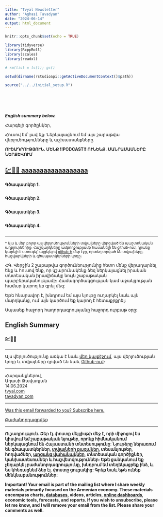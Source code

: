 ```yaml
---
title: "Tvyal Newsletter"
author: "Aghasi Tavadyan"
date: "2024-06-14"
output: html_document
---
```


```r
knitr::opts_chunk$set(echo = TRUE)

library(tidyverse)
library(RcppRoll)
library(scales)
library(readxl)

# rm(list = ls()); gc()

setwd(dirname(rstudioapi::getActiveDocumentContext()$path))

source("../../initial_setup.R")

```



```r



```


```r


```



```r

```




```r


```


```r

  
```




***English summary below.***

Հարգելի գործընկեր,

Հուսով եմ՝ լավ եք: 
Ներկայացնում եմ այս շաբաթվա վերլուծությունները և աշխատանքները.

**ՈՒՇԱԴՐՈՒԹՅՈՒՆ․ ՄԵՆՔ !!PODCAST!! ՈՒՆԵՆՔ․ ՄԱՆՐԱՄԱՍՆԵՐԸ ՆԵՐՔԵՎՈՒՄ**

## [💹🎏🏦 aaaaaaaaaaaaaaaaaa](https://www.tvyal.com/newsletter/2024/2024_06_14)



<!-- * [տնային տնտեսությունները իրականում աղքատացել են վերջին շրջանում](https://www.tvyal.com/newsletter/2024/2024_01_07), -->
<!-- * [ապրուստի տեսանկյունից Երևանը նույնիսկ Մոսկվայից թանկ է](https://www.tvyal.com/newsletter/2024/2024_01_12), -->
<!-- * [այս պահին առկա է կապիտալի արտահոսք](https://www.tvyal.com/newsletter/2024/2024_03_01), -->
<!-- * [ՀՀ արտահանման 75 տոկոսը ոսկու և ադամանդների վերաարտահանում է](https://www.tvyal.com/newsletter/2024/2024_05_11), -->
<!-- * [վերջինը միակ ուղղությունն է որը ապահովում է արտահանման աճը](https://www.tvyal.com/newsletter/2024/2024_05_11), -->
<!-- * [ինչպես նաև ՀՆԱ-ի աճը իրական տնտեսության ու արտահանման անկման ֆոնին](https://www.tvyal.com/newsletter/2024/2024_03_29), -->
<!-- * [էլեկտրականության արտադրությունը ու արտահանումն է անկել](https://www.tvyal.com/newsletter/2024/2024_05_17), -->
<!-- * [առկա է տուրիստական և ՏՏ ծառայությունների անկման միտում](https://www.tvyal.com/newsletter/2024/2024_04_26)։ -->






**Գծապատկեր 1.** 

```r

```




**Գծապատկեր 2.**  

```r

```



**Գծապատկեր 3.**

```r

```



**Գծապատկեր 4.**

```r

```





-----


<small>\* Այս և մեր բոլոր այլ վերլուծությունների տվյալները վերցված են պաշտոնական աղբյուրներից։ Հաշվարկները ամբողջությամբ հասանելի են github-ում, դրանք կարելի է ստուգել` այցելելով [github-ի](https://github.com/tavad/tvyal_newsletter/blob/main/2024/) մեր էջը, որտեղ տրված են տվյալները, հաշվարկների և գծապատկերների կոդը։</small>

ՀԳ. Վերջին 2 շաբաթվա գործունեությունից հետո մենք վերադարձել ենք և հուսով ենք, որ կշարունակենք ձեզ ներկայացնել իրական տնտեսական իրավիճակը նույն շաբաթական պարբերականությամբ: Համագործակցության կամ աջակցության համար կարող եք գրել մեզ։

Եթե հնարավոր է, խնդրում եմ այս նյութը ուղարկել նաև այն մարդկանց, ում այն կարծում եք կարող է հետաքրքրել:

Սպասեք հաջորդ հաղորդագրությանը հաջորդ ուրբաթ օրը:     




<!-- ## PODCAST !! -->

<!-- ### Խոսենք թվերով #6 -->

<!-- [Ինչքա՞ն հայ կունենանք Հայաստանում 2100 թվականին](https://www.youtube.com/watch?v=WHMZs1PZ9jo) -->

<!-- - 🔘 Ի՞նչ է ծառայությունների արտահանումը, և ինչո՞ւ է այն կարևոր -->
<!-- - 🔘 Որոնք են Հայաստանից արտահանվող ծառայությունները -->
<!-- - 🔘 Ինչպիսի դինամիկա կա ծառայությունների արտահանման ծավալներում -->

<!-- How2B-ում «խոսում ենք թվերով»՝ տնտեսագետ Աղասի Թավադյանի հետ: -->

<!-- Թեմայով վերլուծությունը ներկայացված է tvyal.com կայքում՝ -->
<!-- [💼✈🥶️ Հայաստանի հյուրընկալության սառչում․ Ծառայությունների արտահանման ուսումնասիրություն](https://www.tvyal.com/newsletter/2024/2024_04_26) -->

<!-- <a href="https://www.youtube.com/watch?v=WHMZs1PZ9jo"> -->
<!--   <img src="https://i3.ytimg.com/vi/WHMZs1PZ9jo/hqdefault.jpg" alt="YouTube Video" style="width:60%;"> -->
<!-- </a> -->


<!-- ## ԶԼՄ հաղորդագրություն -->


<!-- [Դիտեք 1in.am լրատվամիջոցին տված իմ վերջին հարցազրույցը, եթե ուզում եք իմանալ իրական տնտեսության վիճակի մասին։](https://youtu.be/REwqf1cvN04) -->

<!-- 📺  Արտահանման 75 %-ը թանկարժեք և կիսաթանկարժեք քարերն են․ խոսքը միլիարդների մասին է. Աղասի Թավադյան 📺 -->

<!-- <a href="https://youtu.be/REwqf1cvN04"> -->
<!--   <img src="https://i3.ytimg.com/vi/REwqf1cvN04/hqdefault.jpg" alt="YouTube Video" style="width:60%;"> -->
<!-- </a> -->



## English Summary

### 💹🎏🏦 

---

Այս վերլուծությունը առկա է նաև [մեր կայքէջում](https://www.tvyal.com/newsletter/2024/2024_06_14), այս վերլուծության կոդը և տվյալները դրված են նաև [Github-ում](https://github.com/tavad/tvyal_newsletter)։       

---    

 


Հարգանքներով,            
Աղասի Թավադյան         
14.06.2024          
[tvyal.com](https://www.tvyal.com/)      
[tavadyan.com](https://www.tavadyan.com/)

---

[Was this email forwarded to you? Subscribe here.](https://www.tvyal.com/subscribe)

[Բաժանորդագրվեք](https://www.tvyal.com/subscribe)

       
---              
               


####### **Ուշադրություն. Ձեր էլ.փոստը մեյլլիսթի մեջ է, որի միջոցով ես կիսվում եմ շաբաթական նյութեր, որոնք հիմնականում ներկայացնում են Հայաստանի տնտեսությունը: Նյութերը ներառում են գծապատկերներ, [տվյալների բազաներ](https://github.com/tavad/tvyal_newsletter), տեսանյութեր, հոդվածներ, [առցանց վահանակներ](https://www.tvyal.com/projects), տնտեսական գործիքներ, կանխատեսումներ և հաշվետվություններ: Եթե ցանկանում եք չեղարկել բաժանորդագրությունը, խնդրում եմ տեղեկացրեք ինձ, և ես կհեռացնեմ ձեր էլ. փոստը ցուցակից: Գրեք նաև եթե ունեք մենկնաբանություններ:**

####### **Important! Your email is part of the mailing list where I share weekly materials primarily focused on the Armenian economy. These materials encompass charts, [databases](https://github.com/tavad/tvyal_newsletter), videos, articles, [online dashboards](https://www.tvyal.com/projects), economic tools, forecasts, and reports. If you wish to unsubscribe, please let me know, and I will remove your email from the list. Please share your comments as well․**







